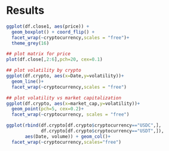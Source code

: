 # Results

```r
ggplot(df.close1, aes(price)) + 
  geom_boxplot() + coord_flip() + 
  facet_wrap(~cryptocurrency,scales = "free")+
  theme_grey(16)
```

```r
## plot matrix for price
plot(df.close[,2:6],pch=20, cex=0.1)
```

```r
## plot volatility by crypto
ggplot(df.crypto, aes(x=Date,y=volatility))+
  geom_line()+
  facet_wrap(~cryptocurrency,scales = "free")


```

```r
## plot volatility vs market capitalization
ggplot(df.crypto, aes(x=market_cap,y=volatility))+
  geom_point(pch=5, cex=0.2)+
  facet_wrap(~cryptocurrency, scales = "free")
```
```r
ggplot(rbind(df.crypto[df.crypto$cryptocurrency=="USDC",],
             df.crypto[df.crypto$cryptocurrency=="USDT",]), 
       aes(Date, volume)) + geom_col()+
  facet_wrap(~cryptocurrency,scales="free")
```



